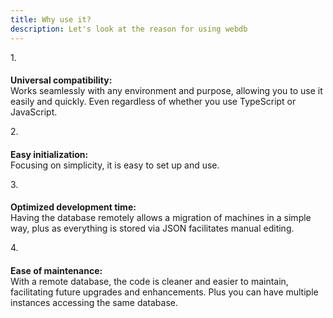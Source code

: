 ```yaml
---
title: Why use it?
description: Let's look at the reason for using webdb
---
```



<Steps>
1. <h4 style="margin-bottom: 0"> Universal compatibility: </h4>
<p style="margin-top: 0">Works seamlessly with any environment and purpose, allowing you to use it easily and quickly. Even regardless of whether you use TypeScript or JavaScript.</p>
2. <h4 style="margin-bottom: 0"> Easy initialization: </h4>
<p style="margin-top: 0">Focusing on simplicity, it is easy to set up and use.</p>
3. <h4 style="margin-bottom: 0"> Optimized development time: </h4>
<p style="margin-top: 0">Having the database remotely allows a migration of machines in a simple way, plus as everything is stored via JSON facilitates manual editing.</p>
4. <h4 style="margin-bottom: 0"> Ease of maintenance: </h4>
<p style="margin-top: 0">With a remote database, the code is cleaner and easier to maintain, facilitating future upgrades and enhancements. Plus you can have multiple instances accessing the same database.</p>
</Steps>